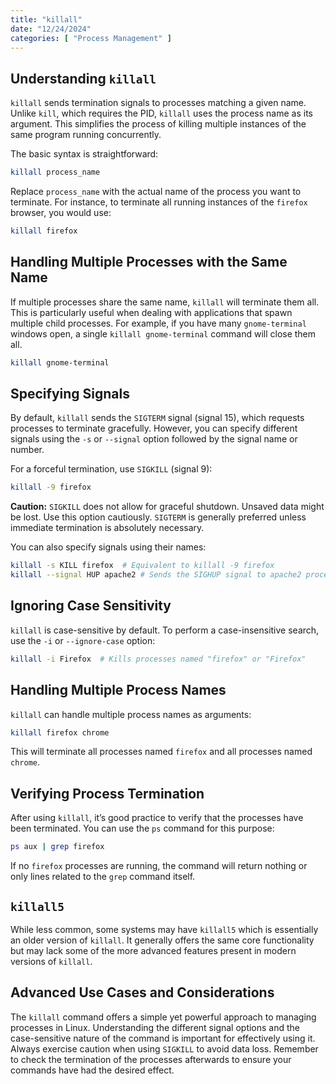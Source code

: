 ```yaml
---
title: "killall"
date: "12/24/2024"
categories: [ "Process Management" ]
---
```

## Understanding `killall`

`killall` sends termination signals to processes matching a given name. Unlike `kill`, which requires the PID, `killall` uses the process name as its argument. This simplifies the process of killing multiple instances of the same program running concurrently.

The basic syntax is straightforward:

```bash
killall process_name
```

Replace `process_name` with the actual name of the process you want to terminate. For instance, to terminate all running instances of the `firefox` browser, you would use:

```bash
killall firefox
```

## Handling Multiple Processes with the Same Name

If multiple processes share the same name, `killall` will terminate them all. This is particularly useful when dealing with applications that spawn multiple child processes. For example, if you have many `gnome-terminal` windows open, a single `killall gnome-terminal` command will close them all.

```bash
killall gnome-terminal
```

## Specifying Signals

By default, `killall` sends the `SIGTERM` signal (signal 15), which requests processes to terminate gracefully.  However, you can specify different signals using the `-s` or `--signal` option followed by the signal name or number.

For a forceful termination, use `SIGKILL` (signal 9):

```bash
killall -9 firefox
```

**Caution:**  `SIGKILL` does not allow for graceful shutdown. Unsaved data might be lost. Use this option cautiously.  `SIGTERM` is generally preferred unless immediate termination is absolutely necessary.

You can also specify signals using their names:

```bash
killall -s KILL firefox  # Equivalent to killall -9 firefox
killall --signal HUP apache2 # Sends the SIGHUP signal to apache2 processes
```


## Ignoring Case Sensitivity

`killall` is case-sensitive by default.  To perform a case-insensitive search, use the `-i` or `--ignore-case` option:

```bash
killall -i Firefox  # Kills processes named "firefox" or "Firefox"
```

##  Handling Multiple Process Names

`killall` can handle multiple process names as arguments:

```bash
killall firefox chrome
```

This will terminate all processes named `firefox` and all processes named `chrome`.


##  Verifying Process Termination

After using `killall`, it's good practice to verify that the processes have been terminated.  You can use the `ps` command for this purpose:

```bash
ps aux | grep firefox
```

If no `firefox` processes are running, the command will return nothing or only lines related to the `grep` command itself.


##  `killall5`

While less common, some systems may have `killall5` which is essentially an older version of `killall`.  It generally offers the same core functionality but may lack some of the more advanced features present in modern versions of `killall`.


## Advanced Use Cases and Considerations

The `killall` command offers a simple yet powerful approach to managing processes in Linux.  Understanding the different signal options and the case-sensitive nature of the command is important for effectively using it.  Always exercise caution when using `SIGKILL` to avoid data loss.  Remember to check the termination of the processes afterwards to ensure your commands have had the desired effect.

